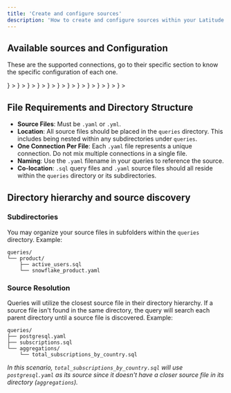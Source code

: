 ```yaml
---
title: 'Create and configure sources'
description: 'How to create and configure sources within your Latitude project'
---
```


## Available sources and Configuration

These are the supported connections, go to their specific section to know the specific configuration of each one.


<CardGroup cols={4}>
  <Card title="PostgreSQL" href="postgresql"  icon={<svg width="32" height="32" viewBox="0 0 40 40" fill="none" xmlns="http://www.w3.org/2000/svg"><path d="M35.0829 23.0968C34.9005 22.5447 34.423 22.16 33.8056 22.0677C33.5144 22.0243 33.181 22.0427 32.7864 22.1242C32.0986 22.2661 31.5883 22.3202 31.2158 22.3306C32.6214 19.9568 33.7645 17.2499 34.4224 14.7018C35.4864 10.5816 34.9179 8.70465 34.2534 7.85553C32.4952 5.60833 29.9298 4.40113 26.8349 4.36417C25.184 4.34401 23.7346 4.67009 22.9786 4.90449C22.2746 4.78017 21.5176 4.71089 20.7235 4.69809C19.2347 4.67425 17.9194 4.99889 16.7954 5.66609C16.1731 5.45553 15.1746 5.15889 14.0211 4.96961C11.3086 4.52417 9.1224 4.87121 7.52336 6.00113C5.58704 7.36913 4.68944 9.74609 4.85536 13.0659C4.90816 14.12 5.4976 17.3269 6.42576 20.3683C6.9592 22.1165 7.528 23.5682 8.11632 24.6834C8.95088 26.265 9.84368 27.1962 10.8461 27.5307C11.4078 27.7179 12.4286 27.849 13.5022 26.9546C13.6382 27.1195 13.82 27.2834 14.061 27.4355C14.3669 27.6285 14.741 27.7863 15.1149 27.8797C16.4616 28.2163 17.723 28.1322 18.7992 27.6602C18.8059 27.8517 18.811 28.0346 18.8154 28.1925C18.8224 28.4488 18.8296 28.7 18.8389 28.9349C18.9027 30.5234 19.0107 31.7586 19.3309 32.6227C19.3485 32.6703 19.3722 32.7427 19.397 32.8195C19.5568 33.3087 19.8238 34.1275 20.5034 34.7688C21.2069 35.4331 22.0579 35.6368 22.8374 35.6368C23.2283 35.6368 23.6014 35.5855 23.9285 35.5154C25.0947 35.2655 26.419 34.8847 27.3771 33.5202C28.283 32.2303 28.7234 30.2874 28.803 27.2261L28.832 26.9781L28.8509 26.8163L29.0643 26.8352L29.1194 26.8389C30.307 26.893 31.7594 26.6411 32.6514 26.2267C33.3562 25.8995 35.6146 24.7069 35.0829 23.0968Z" fill="black"/><path d="M33.0522 23.4095C29.5205 24.1381 29.2776 22.9423 29.2776 22.9423C33.0064 17.408 34.5653 10.3834 33.2202 8.66401C29.5503 3.97409 23.1978 6.19217 23.0917 6.24961L23.0576 6.25585C22.3599 6.11089 21.5791 6.02465 20.7015 6.01025C19.1035 5.98417 17.8914 6.42945 16.9715 7.12705C16.9715 7.12705 5.63923 2.45745 6.16627 12.9999C6.27843 15.2426 9.38019 29.9698 13.0797 25.5215C14.4319 23.8947 15.7386 22.5195 15.7386 22.5195C16.3874 22.9506 17.1642 23.1706 17.9786 23.0917L18.0419 23.0379C18.0223 23.2399 18.0312 23.4373 18.0672 23.6712C17.1141 24.7363 17.3943 24.9232 15.489 25.3155C13.561 25.713 14.6938 26.4205 15.433 26.6055C16.3295 26.8296 18.4034 27.1472 19.8047 25.1851L19.7488 25.4091C20.1221 25.7082 20.3843 27.3549 20.3405 28.8479C20.2965 30.3407 20.2672 31.3656 20.5613 32.1661C20.8557 32.9667 21.1488 34.7679 23.6536 34.2312C25.7463 33.7826 26.8309 32.62 26.9818 30.681C27.0888 29.3024 27.3311 29.5063 27.3463 28.2738L27.5407 27.6903C27.7648 25.8216 27.5763 25.2187 28.8656 25.4991L29.1791 25.5266C30.1279 25.5698 31.3701 25.3739 32.0991 25.0351C33.6687 24.3064 34.5997 23.0898 33.0519 23.4095H33.0522Z" fill="#336791"/><path d="M17.6345 14.003C17.3163 13.9586 17.028 13.9998 16.8822 14.1102C16.8003 14.1722 16.7749 14.2442 16.768 14.2938C16.7497 14.425 16.8416 14.5702 16.8981 14.645C17.0579 14.8569 17.2915 15.0025 17.5225 15.0346C17.556 15.0394 17.5894 15.0415 17.6225 15.0415C18.0078 15.0415 18.3582 14.7414 18.3891 14.5199C18.4278 14.2423 18.0251 14.0575 17.6345 14.0031V14.003ZM28.1776 14.0118C28.1472 13.7943 27.7603 13.7324 27.3931 13.7834C27.0264 13.8345 26.6709 14.0001 26.7006 14.218C26.7243 14.3876 27.0304 14.6769 27.3926 14.6769C27.4232 14.6769 27.4541 14.6748 27.4851 14.6705C27.727 14.6369 27.9043 14.4833 27.9886 14.3948C28.1169 14.2599 28.1913 14.1095 28.1776 14.0118Z" fill="white"/><path d="M34.227 23.3275C34.0924 22.9202 33.659 22.7891 32.9388 22.9379C30.8008 23.3792 30.035 23.0736 29.7836 22.8883C31.4456 20.356 32.8128 17.295 33.5504 14.439C33.8996 13.0861 34.0926 11.8298 34.1084 10.8056C34.1259 9.6816 33.9345 8.85568 33.5398 8.3512C31.9483 6.31712 29.6124 5.22608 26.7849 5.196C24.8412 5.17424 23.1988 5.67184 22.8804 5.81168C22.21 5.64496 21.4792 5.54256 20.6833 5.52944C19.2241 5.50592 17.9628 5.85536 16.9185 6.56752C16.4649 6.39872 15.2926 5.99632 13.8588 5.76512C11.3804 5.36608 9.41084 5.66848 8.00524 6.66432C6.32812 7.8528 5.55388 9.97728 5.7038 12.9786C5.75436 13.9882 6.32956 17.0946 7.23724 20.0693C8.43212 23.9845 9.731 26.201 11.0976 26.657C11.2576 26.7104 11.442 26.7477 11.6454 26.7477C12.144 26.7477 12.7552 26.5229 13.391 25.7582C14.1666 24.8276 14.969 23.9195 15.7971 23.0352C16.3342 23.3235 16.9244 23.4846 17.5281 23.5008C17.5292 23.5166 17.5308 23.5323 17.5323 23.548C17.4284 23.6719 17.3266 23.7977 17.227 23.9251C16.8088 24.4562 16.7217 24.5667 15.3755 24.844C14.9924 24.9232 13.9755 25.1328 13.9604 25.8459C13.9444 26.6251 15.1628 26.9523 15.3016 26.987C15.7854 27.1082 16.2515 27.1678 16.696 27.1678C17.7769 27.1678 18.7283 26.8125 19.4884 26.125C19.4651 28.9026 19.5809 31.6397 19.9144 32.4736C20.1875 33.1563 20.8547 34.8248 22.9619 34.8246C23.2712 34.8246 23.6115 34.7886 23.9859 34.7083C26.1852 34.2368 27.1404 33.2645 27.5099 31.121C27.7075 29.9754 28.0468 27.2398 28.2064 25.7725C28.5432 25.8776 28.9768 25.9258 29.4454 25.9256C30.423 25.9256 31.551 25.7179 32.2584 25.3894C33.0531 25.0203 34.4872 24.1146 34.227 23.3275ZM28.9894 13.412C28.9822 13.8453 28.9227 14.2386 28.8595 14.649C28.7913 15.0906 28.7211 15.5469 28.7033 16.101C28.6859 16.6403 28.7532 17.201 28.8184 17.743C28.9499 18.8382 29.0849 19.9656 28.5624 21.0781C28.4755 20.9242 28.3981 20.7652 28.3307 20.6019C28.2657 20.4445 28.1248 20.1915 27.9294 19.8413C27.1696 18.4782 25.39 15.2862 26.3009 13.9837C26.5723 13.596 27.2609 13.1974 28.9894 13.412ZM26.8942 6.07328C29.4276 6.12928 31.4316 7.07712 32.8505 8.89056C33.9387 10.2816 32.7404 16.6109 29.2713 22.071C29.2364 22.0267 29.2014 21.9826 29.1662 21.9384L29.1222 21.8835C30.0187 20.4027 29.8433 18.9376 29.6873 17.6387C29.6232 17.1056 29.5627 16.6021 29.578 16.1291C29.594 15.628 29.6603 15.1979 29.7244 14.7822C29.8032 14.2699 29.8833 13.7398 29.8612 13.115C29.8777 13.0494 29.8844 12.972 29.8756 12.88C29.8193 12.2808 29.1353 10.4875 27.7411 8.86432C26.9785 7.97632 25.8665 6.98272 24.348 6.31264C25.0011 6.17728 25.8942 6.05104 26.8942 6.07328ZM12.7182 25.1986C12.0174 26.0411 11.5337 25.8797 11.3745 25.8267C10.3377 25.4808 9.13484 23.2891 8.07436 19.8138C7.1566 16.8066 6.62044 13.7827 6.57788 12.9347C6.44396 10.2531 7.09388 8.384 8.50972 7.37968C10.8139 5.74528 14.6022 6.72368 16.1246 7.21968C16.1027 7.24128 16.08 7.26144 16.0584 7.28352C13.5603 9.80672 13.6195 14.1178 13.6257 14.3814C13.6254 14.483 13.634 14.627 13.6456 14.825C13.6888 15.5501 13.7688 16.8997 13.5548 18.428C13.3564 19.8482 13.794 21.2382 14.7556 22.2418C14.8543 22.3445 14.958 22.4424 15.0664 22.5349C14.2592 23.401 13.4763 24.2892 12.7182 25.1986ZM15.3875 21.6362C14.6124 20.8272 14.2604 19.7022 14.4217 18.5491C14.6473 16.9347 14.5641 15.5286 14.5193 14.7731C14.5129 14.6675 14.5073 14.5749 14.5041 14.5019C14.8691 14.1782 16.5603 13.2718 17.7662 13.5483C18.3166 13.6744 18.652 14.0491 18.7913 14.6939C19.5129 18.0318 18.8868 19.423 18.3838 20.5411C18.2801 20.7714 18.1822 20.9891 18.0985 21.2144L18.0337 21.3885C17.8696 21.8286 17.7169 22.2379 17.6222 22.6266C16.7984 22.6242 15.9969 22.2723 15.3875 21.6362ZM15.5139 26.1378C15.2734 26.0776 15.0569 25.9733 14.93 25.8866C15.0361 25.8368 15.2248 25.7688 15.5521 25.7013C17.1358 25.3754 17.3804 25.1451 17.9145 24.4667C18.0371 24.3112 18.1758 24.1349 18.3681 23.9202L18.3683 23.92C18.6547 23.5992 18.7856 23.6536 19.0232 23.7522C19.2156 23.8318 19.4032 24.0731 19.4792 24.3387C19.5152 24.4642 19.5555 24.7022 19.4233 24.8875C18.3075 26.4501 16.6816 26.4301 15.5139 26.1378ZM23.8025 33.8525C21.8651 34.2677 21.179 33.2789 20.727 32.1485C20.4352 31.4187 20.2918 28.128 20.3936 24.4938C20.3947 24.4467 20.3884 24.3998 20.3747 24.3547C20.3627 24.268 20.3446 24.1821 20.3204 24.0979C20.1692 23.5691 19.8004 23.1269 19.358 22.9435C19.1824 22.8707 18.8598 22.7371 18.4723 22.8362C18.5548 22.4955 18.6982 22.1109 18.8537 21.6942L18.9188 21.5192C18.9923 21.3216 19.0844 21.117 19.1817 20.9003C19.7081 19.7306 20.4291 18.1285 19.6467 14.509C19.3536 13.1533 18.3748 12.4912 16.8912 12.645C16.0017 12.7371 15.188 13.096 14.782 13.3019C14.7007 13.3431 14.6201 13.386 14.5404 13.4304C14.6537 12.0645 15.0817 9.51168 16.6827 7.89664C17.6907 6.87984 19.0332 6.37776 20.6689 6.4048C23.8918 6.4576 25.9585 8.11184 27.1249 9.4904C28.1299 10.6782 28.6742 11.875 28.8913 12.5205C27.258 12.3542 26.147 12.6768 25.584 13.4821C24.3588 15.2338 26.2542 18.6336 27.1651 20.2675C27.3321 20.567 27.4763 20.8258 27.5217 20.9358C27.8184 21.6549 28.2024 22.135 28.4827 22.4854C28.5688 22.5928 28.6521 22.697 28.7155 22.7878C28.2208 22.9306 27.3321 23.2602 27.4132 24.9077C27.3478 25.7344 26.8835 29.6048 26.6475 30.9723C26.336 32.7789 25.6713 33.4515 23.8025 33.8525ZM31.8899 24.5955C31.3841 24.8304 30.5376 25.0066 29.7332 25.0443C28.8451 25.0859 28.3929 24.9448 28.2865 24.8581C28.2366 23.8314 28.6187 23.7242 29.023 23.6106C29.0865 23.5926 29.1484 23.5752 29.2083 23.5544C29.2456 23.5846 29.2862 23.6147 29.3308 23.6442C30.0448 24.1155 31.3182 24.1662 33.116 23.795L33.1356 23.7912C32.8931 24.0179 32.4782 24.3222 31.8899 24.5955Z" fill="white"/></svg>} ></Card>
  <Card title="BigQuery" href="bigquery"  icon={<svg width="32" height="32" viewBox="0 0 40 40" fill="none" xmlns="http://www.w3.org/2000/svg"><path d="M10.4671 33.3922L3.55605 21.4212C3.2903 20.961 3.15039 20.4389 3.15039 19.9075C3.15039 19.3761 3.2903 18.854 3.55605 18.3938L10.4671 6.4231C10.7328 5.96277 11.1151 5.58051 11.5754 5.31476C12.0358 5.04901 12.558 4.90913 13.0895 4.90918H26.9117C27.4432 4.90921 27.9653 5.04914 28.4256 5.31488C28.8858 5.58063 29.2681 5.96284 29.5338 6.4231L36.445 18.3938C36.7108 18.8541 36.8507 19.3762 36.8507 19.9077C36.8507 20.4391 36.7108 20.9613 36.445 21.4215L29.5338 33.3922C29.2681 33.8525 28.8859 34.2347 28.4256 34.5004C27.9653 34.7661 27.4432 34.9059 26.9117 34.9058H13.0893C12.5578 34.9058 12.0357 34.7659 11.5754 34.5002C11.1151 34.2344 10.7329 33.8522 10.4671 33.3919V33.3922Z" fill="url(#paint0_linear_609_185950)"/><path opacity="0.07" fillRule="evenodd" clipRule="evenodd" d="M34.1361 25.4215L29.5338 33.3928C29.2681 33.8531 28.8859 34.2353 28.4256 34.501C27.9653 34.7667 27.4432 34.9065 26.9117 34.9064H26.3652L15.7716 24.3128L14.5508 19.9083L16.069 15.9525L20.0007 14.4912L24.3777 15.6626L34.1361 25.4215Z" fill="black"/><path d="M19.9995 13.8009C16.6267 13.8009 13.8926 16.535 13.8926 19.908C13.8926 23.2806 16.6267 26.0149 19.9995 26.0149C23.3721 26.0149 26.106 23.2806 26.106 19.908C26.106 16.535 23.3718 13.8009 19.9995 13.8009ZM19.9995 24.5416C17.4403 24.5416 15.3655 22.4669 15.3655 19.9077C15.3655 17.3486 17.4403 15.2741 19.9995 15.2741C22.5585 15.2741 24.6332 17.3489 24.6332 19.908C24.6332 22.467 22.5585 24.5416 19.9995 24.5416Z" fill="white"/><path d="M17.1016 19.6716V21.5698C17.3824 22.052 17.7787 22.4568 18.2547 22.7479V19.6716H17.1016ZM19.3881 18.0713V23.1819C19.5843 23.218 19.7849 23.2398 19.991 23.2398C20.179 23.2398 20.3622 23.2201 20.542 23.19V18.0713H19.3881ZM21.7816 20.4604V22.7146C22.2652 22.4071 22.6623 21.9811 22.9353 21.4772V20.4606L21.7816 20.4604ZM24.3947 23.6691L23.762 24.3022C23.7084 24.3559 23.6784 24.4286 23.6784 24.5045C23.6784 24.5804 23.7084 24.6531 23.762 24.7068L26.1619 27.1058C26.1884 27.1324 26.22 27.1535 26.2547 27.1679C26.2894 27.1823 26.3266 27.1897 26.3642 27.1897C26.4018 27.1897 26.439 27.1823 26.4737 27.1679C26.5084 27.1535 26.54 27.1324 26.5665 27.1058L27.1992 26.4735C27.2524 26.4197 27.2822 26.347 27.2822 26.2713C27.2822 26.1956 27.2524 26.1229 27.1992 26.0691L24.7992 23.6691C24.7454 23.6157 24.6727 23.5857 24.5969 23.5857C24.5211 23.5857 24.4485 23.6157 24.3947 23.6691Z" fill="white"/><defs><linearGradient id="paint0_linear_609_185950" x1="20.0005" y1="4.9095" x2="20.0005" y2="34.8593" gradientUnits="userSpaceOnUse"><stop stopColor="#4387FD"/><stop offset="1" stopColor="#4683EA"/></linearGradient></defs></svg>} ></Card>
  <Card title="Databricks" href="databricks"  icon={<svg width="32" height="32" viewBox="0 0 40 40" fill="none" xmlns="http://www.w3.org/2000/svg"><path d="M34.3998 27.3382V21.8645L33.7966 21.5297L20.0783 29.2918L7.05241 21.9227L7.05513 18.7486L20.0783 26.0347L34.3998 18.0125V12.6217L33.7966 12.287L20.0783 20.0491L7.58873 12.9816L20.0783 5.95823L30.1634 11.6283L30.9194 11.2049V10.5741L20.0783 4.48047L5.75977 12.5305V13.3246L20.0783 21.3693L33.1044 14.0469V17.2569L20.0783 24.6262L6.36313 16.8669L5.75977 17.2016V22.6725L20.0783 30.6949L33.1044 23.3976V26.5883L20.0783 33.9576L6.36313 26.1953L5.75977 26.5302V27.3382L20.0783 35.3605L34.3998 27.3382Z" fill="#FF3621"/></svg>} ></Card>
  <Card title="Snowflake" href="snowflake"  icon={<svg width="32" height="32" viewBox="0 0 40 40" fill="none" xmlns="http://www.w3.org/2000/svg"><path d="M31.0712 28.0585L24.6159 24.3294C23.709 23.8072 22.5493 24.1177 22.0245 25.0246C21.8211 25.3819 21.7414 25.7748 21.7798 26.1568V33.4448C21.7798 34.4864 22.6262 35.3328 23.6706 35.3328C24.712 35.3328 25.5584 34.4864 25.5584 33.4448V29.2539L29.1749 31.3425C30.0818 31.8673 31.2443 31.554 31.7664 30.6472C32.2914 29.7403 31.9808 28.5806 31.0712 28.0585ZM15.0167 20.067C15.022 19.7363 14.939 19.4102 14.7762 19.1223C14.6134 18.8344 14.3767 18.5951 14.0906 18.4292L7.63505 14.7028C7.35426 14.541 7.03592 14.4557 6.71185 14.4555C6.38622 14.4555 6.06632 14.5411 5.78415 14.7036C5.50198 14.8661 5.26744 15.0999 5.10401 15.3816C4.59297 16.2664 4.89793 17.4014 5.78289 17.9126L9.50385 20.0588L5.78305 22.2078C5.35425 22.4552 5.04657 22.8536 4.92017 23.3318C4.85612 23.5668 4.83941 23.8122 4.87099 24.0538C4.90258 24.2953 4.98184 24.5282 5.10417 24.7388C5.26726 25.0201 5.50129 25.2537 5.7829 25.4162C6.06451 25.5787 6.38384 25.6645 6.70897 25.6649C7.03345 25.6649 7.35489 25.5796 7.63537 25.4176L14.0906 21.6912C14.3744 21.5261 14.6095 21.2889 14.7722 21.0037C14.9348 20.7185 15.0191 20.3953 15.0167 20.067ZM9.10033 12.0619L15.5557 15.7883C16.3086 16.2252 17.2374 16.0824 17.831 15.5024C18.0237 15.3257 18.1775 15.1108 18.2826 14.8714C18.3876 14.632 18.4416 14.3734 18.4411 14.112V6.64267C18.4411 5.59835 17.5947 4.75195 16.5531 4.75195C15.509 4.75195 14.6624 5.59835 14.6624 6.64251V10.8939L10.9967 8.77787C10.0898 8.25307 8.93009 8.56347 8.40529 9.47035C7.88049 10.3772 8.19361 11.5369 9.10049 12.0619H9.10033ZM23.6157 20.3692C23.6157 20.5123 23.5333 20.71 23.4315 20.8145L20.8731 23.3729C20.7714 23.4747 20.5709 23.5571 20.428 23.5571H19.7767C19.6338 23.5571 19.4331 23.4747 19.3314 23.3729L16.7702 20.8145C16.6685 20.71 16.5861 20.5123 16.5861 20.3692V19.718C16.5861 19.5724 16.6685 19.3745 16.7702 19.2728L19.3314 16.7116C19.4331 16.6099 19.6338 16.5275 19.7767 16.5275H20.428C20.5709 16.5275 20.7714 16.6099 20.8731 16.7116L23.4315 19.2728C23.5333 19.3745 23.6157 19.5724 23.6157 19.718V20.3692ZM21.332 20.056V20.0286C21.332 19.9241 21.2715 19.7785 21.1974 19.7016L20.4416 18.9486C20.3675 18.8716 20.2218 18.8112 20.1146 18.8112H20.0872C19.9827 18.8112 19.8371 18.8716 19.7602 18.9486L19.0072 19.7016C18.933 19.7758 18.8725 19.9214 18.8725 20.0286V20.056C18.8725 20.1632 18.933 20.3089 19.0072 20.383L19.7602 21.1388C19.8371 21.2129 19.9827 21.2734 20.0872 21.2734H20.1146C20.2218 21.2734 20.3675 21.2129 20.4416 21.1388L21.1974 20.383C21.2715 20.3089 21.332 20.1632 21.332 20.056ZM24.6157 15.7883L31.0711 12.0619C31.9779 11.5396 32.2912 10.3772 31.7662 9.47035C31.2414 8.56347 30.0818 8.25291 29.1749 8.77787L25.5584 10.8664V6.64267C25.5584 5.59835 24.712 4.75195 23.6704 4.75195C22.6261 4.75195 21.7797 5.59835 21.7797 6.64251V13.9635C21.7414 14.3572 21.827 14.753 22.0243 15.0958C22.5491 16.0025 23.7088 16.3131 24.6157 15.7883ZM16.8499 24.1094C16.4061 24.0249 15.9466 24.1029 15.5555 24.3292L9.10033 28.0584C8.19345 28.5806 7.88017 29.7403 8.40513 30.6472C8.92993 31.5568 10.0896 31.8673 10.9965 31.3424L14.6624 29.2264V33.4448C14.6624 34.4862 15.5088 35.3326 16.5531 35.3326C17.5947 35.3326 18.4411 34.4862 18.4411 33.4448V25.9753C18.4411 25.0328 17.7514 24.2523 16.8499 24.1094ZM35.1043 15.3595C34.5821 14.4499 33.4197 14.1393 32.5128 14.6643L26.0576 18.3907C25.4392 18.748 25.0986 19.4019 25.1094 20.067C25.104 20.7292 25.4448 21.3752 26.0576 21.7268L32.5128 25.456C33.4197 25.9782 34.5794 25.6676 35.1043 24.7608C35.6291 23.8539 35.3159 22.6942 34.409 22.1692L30.7541 20.0587L34.409 17.9483C35.3186 17.426 35.6291 16.2664 35.1043 15.3595Z" fill="#29B5E8"/></svg>} ></Card>
  <Card title="MySQL" href="mysql"  icon={<svg width="32" height="32" viewBox="0 0 40 40" fill="none" xmlns="http://www.w3.org/2000/svg"><path d="M26.9793 9.26172C26.7947 9.26172 26.6657 9.28444 26.5352 9.31756V9.33836H26.556C26.6432 9.51276 26.7947 9.63324 26.9027 9.78508C26.9899 9.95948 27.0665 10.1323 27.1536 10.3067C27.164 10.2961 27.1745 10.284 27.1745 10.284C27.3278 10.1758 27.4027 10.0012 27.4027 9.74156C27.3382 9.66476 27.3278 9.58796 27.272 9.51276C27.2076 9.403 27.0665 9.34892 26.9793 9.26172Z" fill="#5B85A4"/><path d="M38.0537 18.7091C37.1844 18.6865 36.512 18.7737 35.9475 19.0126C35.7854 19.079 35.5241 19.079 35.5033 19.2848C35.5904 19.372 35.6008 19.5133 35.6774 19.632C35.8064 19.8499 36.0347 20.143 36.2401 20.2965C36.4684 20.4693 36.6966 20.6437 36.9371 20.7953C37.3587 21.0571 37.8377 21.2088 38.2489 21.4704C38.4892 21.6222 38.7262 21.8176 38.9667 21.9798C39.0851 22.067 39.16 22.2083 39.3132 22.2624V22.2293C39.2366 22.1315 39.2158 21.9902 39.1392 21.8821C39.0312 21.7739 38.923 21.6745 38.8132 21.5664C38.498 21.1425 38.1078 20.7744 37.6844 20.4693C37.3377 20.2302 36.5764 19.904 36.4371 19.5029L36.4144 19.4801C36.6531 19.4592 36.9371 19.372 37.1635 19.3057C37.5328 19.208 37.8691 19.2307 38.2489 19.1331C38.423 19.0894 38.5972 19.0336 38.7715 18.9813V18.8819C38.5747 18.6865 38.4336 18.4248 38.228 18.2416C37.6739 17.7619 37.0659 17.2963 36.4371 16.9038C36.099 16.6857 35.6652 16.5462 35.3064 16.3613C35.1774 16.295 34.9596 16.2635 34.8848 16.1537C34.688 15.9147 34.58 15.6008 34.4388 15.3165C34.1235 14.7198 33.8203 14.0569 33.5486 13.4256C33.3534 13.0016 33.2332 12.5777 32.9945 12.187C31.8761 10.3381 30.6619 9.21982 28.7942 8.12094C28.3918 7.89246 27.9145 7.7947 27.4041 7.67614C27.1323 7.66398 26.8622 7.64302 26.5905 7.63246C26.4163 7.55566 26.242 7.3499 26.0905 7.2523C25.472 6.85982 23.8763 6.01198 23.4198 7.13198C23.1272 7.83838 23.8553 8.53438 24.1044 8.89358C24.2891 9.14318 24.5278 9.42574 24.6568 9.7083C24.7334 9.89326 24.756 10.0886 24.8308 10.284C25.0051 10.7619 25.1672 11.2957 25.3971 11.7405C25.5156 11.9689 25.6462 12.2097 25.7977 12.4137C25.8849 12.5342 26.0364 12.5881 26.0696 12.7854C25.918 13.0016 25.9059 13.3278 25.8187 13.5998C25.4284 14.828 25.58 16.3491 26.134 17.2526C26.3065 17.523 26.7211 18.1213 27.2734 17.8928C27.763 17.6974 27.6548 17.0782 27.7944 16.5339C27.8273 16.4032 27.8065 16.3176 27.871 16.2304V16.2531C28.0225 16.5566 28.1758 16.8497 28.3152 17.1549C28.6531 17.687 29.2385 18.2416 29.7281 18.6097C29.9876 18.8069 30.1932 19.1435 30.519 19.2621V19.2307H30.498C30.4336 19.1331 30.3361 19.0894 30.2489 19.0126C30.0539 18.8173 29.8361 18.5784 29.6844 18.3603C29.2281 17.7515 28.8256 17.0782 28.4684 16.3822C28.2942 16.0438 28.1427 15.6757 28.0016 15.339C27.9371 15.2083 27.9371 15.0129 27.8273 14.9483C27.6636 15.1856 27.4267 15.3931 27.3065 15.6862C27.1009 16.1537 27.0782 16.7293 27.0016 17.3277C26.9598 17.3398 26.9808 17.3277 26.9598 17.3486C26.6113 17.263 26.4929 16.9038 26.3622 16.6003C26.0364 15.8275 25.9825 14.5891 26.2648 13.6976C26.3396 13.4691 26.6672 12.7521 26.5364 12.5342C26.4702 12.3265 26.2524 12.2097 26.134 12.0457C25.9929 11.8382 25.8396 11.5782 25.7438 11.3497C25.4825 10.7409 25.3518 10.0677 25.0713 9.45886C24.9406 9.17454 24.7124 8.88142 24.5278 8.62158C24.3204 8.32846 24.094 8.12094 23.9302 7.7739C23.8763 7.65342 23.8012 7.45806 23.8867 7.3291C23.9076 7.24174 23.9529 7.20862 24.04 7.1859C24.1793 7.0675 24.5817 7.21918 24.7228 7.28366C25.1254 7.4459 25.4616 7.59934 25.7977 7.82782C25.9494 7.93598 26.1131 8.14366 26.3065 8.19774H26.5364C26.8832 8.27262 27.2734 8.21854 27.5992 8.3163C28.1758 8.50126 28.6968 8.77326 29.1636 9.06638C30.5852 9.9699 31.7577 11.252 32.5486 12.7853C32.6793 13.0349 32.735 13.2633 32.8534 13.5232C33.0817 14.0569 33.364 14.5995 33.5921 15.1209C33.8203 15.6321 34.038 16.1537 34.364 16.5776C34.5259 16.8061 35.1774 16.9264 35.4702 17.0451C35.688 17.1427 36.0241 17.2299 36.2193 17.3486C36.5886 17.5771 36.9579 17.8387 37.3046 18.0881C37.4788 18.219 38.0206 18.4912 38.0537 18.7091Z" fill="#2C7493"/><path d="M37.2768 30.7176H37.5137V29.8017H37.8256V29.6152H36.9528V29.8017H37.2768V30.7176ZM39.0886 30.7176H39.3134V29.6152H38.9755L38.7001 30.367L38.4022 29.6152H38.0765V30.7176H38.2891V29.8785H38.3013L38.6149 30.7176H38.775L39.0886 29.8785V30.7176ZM36.2513 30.7193H31.9777V21.7219H33.415V29.6116H36.2513V30.7193ZM25.4149 28.9313C25.0507 28.3452 24.8696 27.4051 24.8696 26.1072C24.8696 23.8412 25.5577 22.7075 26.9323 22.7075C27.6518 22.7075 28.1797 22.9796 28.5158 23.5203C28.88 24.1083 29.0629 25.0396 29.0629 26.32C29.0629 28.6033 28.3747 29.7459 26.9985 29.7459C26.2808 29.7459 25.7528 29.4756 25.4149 28.9313ZM30.7667 30.9478C29.7755 30.4593 29.2249 30.1873 29.1152 30.1332C29.2646 30.0122 29.4028 29.8779 29.5281 29.732C30.2285 28.9052 30.5803 27.6841 30.5803 26.0672C30.5803 23.0913 29.4131 21.6016 27.0787 21.6016C25.9341 21.6016 25.0421 21.9801 24.4045 22.7353C23.7024 23.5622 23.3521 24.778 23.3521 26.3864C23.3521 27.9684 23.6622 29.1284 24.2843 29.8646C24.8521 30.5308 25.7075 30.8641 26.8521 30.8641C27.2808 30.8641 27.6726 30.8118 28.0299 30.707C28.1726 30.7908 28.8888 31.2076 30.1797 31.9595L30.7667 30.9478ZM22.8189 28.2249C22.8189 28.9872 22.5384 29.6134 21.9809 30.1035C21.4233 30.592 20.6726 30.8361 19.7318 30.8361C18.8537 30.8361 18.0019 30.5553 17.1777 29.9971C17.2161 29.9187 17.5245 29.3011 17.5629 29.2244C18.2736 29.5785 18.9147 29.7564 19.4931 29.7564C20.0333 29.7564 20.4565 29.6361 20.7632 29.3988C21.0697 29.158 21.2526 28.8232 21.2526 28.3993C21.2526 27.8656 20.8798 27.4084 20.1969 27.0248C19.568 26.6793 18.3085 25.9555 18.3085 25.9555C17.6256 25.4566 17.2841 24.9228 17.2841 24.0419C17.2841 23.3128 17.5384 22.7232 18.0489 22.2748C18.5593 21.8265 19.2179 21.6016 20.0245 21.6016C20.859 21.6016 21.6168 21.8249 22.2997 22.2697C22.2665 22.3464 21.9878 22.964 21.9529 23.0406C21.3694 22.7929 20.7928 22.6691 20.2248 22.6691C19.7632 22.6691 19.4078 22.779 19.1603 23.0024C18.9112 23.2238 18.7561 23.5081 18.7561 23.8553C18.7561 24.3873 19.1377 24.8496 19.8398 25.2403C20.4774 25.5857 21.7683 26.3235 21.7683 26.3235C22.4686 26.8206 22.8189 27.351 22.8189 28.2249Z" fill="#F18513"/><path d="M16.2317 24.0818C15.6184 27.4082 14.8118 29.826 13.8083 31.333C13.0278 32.4966 12.1725 33.0775 11.2403 33.0775C10.9914 33.0775 10.6848 33.0025 10.3224 32.8524V32.0518C10.5 32.078 10.7074 32.0919 10.9478 32.0919C11.3814 32.0919 11.7334 31.9716 12 31.7308C12.3189 31.4378 12.4774 31.1098 12.4774 30.7452C12.4774 30.4958 12.3538 29.9847 12.1062 29.2119C11.9947 28.8702 11.4461 27.1606 10.4547 24.0818H11.9322C12.6429 26.3844 13.0384 27.663 13.1168 27.9194C13.3834 28.7898 13.4947 29.3986 13.4496 29.7457C14.0976 28.0119 14.5504 26.1244 14.8083 24.0818H16.2317ZM9.70912 30.7191H8.2056C8.15328 28.1775 8.00704 25.7878 7.76656 23.5481H7.75264L5.46352 30.7191H4.31888L2.04368 23.5481H2.02976C1.8608 25.6988 1.75456 28.0886 1.71088 30.7191H0.339844C0.428644 27.5199 0.649924 24.5214 1.00544 21.7217H2.86784L5.0384 28.3329H5.05056L7.23344 21.7217H9.01744C9.40768 24.9994 9.63936 27.9996 9.70912 30.7191Z" fill="#2C7493"/></svg>} ></Card>
  <Card title="Athena" href="athena"  icon={<svg width="32" height="32" viewBox="0 0 40 40" fill="none" xmlns="http://www.w3.org/2000/svg"><path fillRule="evenodd" clipRule="evenodd" d="M36 23.3412L20 21.3486L4 23.3412L20 35.9995L36 23.3412Z" fill="#FCBF92"/><path fillRule="evenodd" clipRule="evenodd" d="M4 23.3418L20 28.1778V36.0001L4 27.8926V23.3418Z" fill="#9D5025"/><path fillRule="evenodd" clipRule="evenodd" d="M36 23.3418L20 28.1778V36.0001L36 27.8926V23.3418Z" fill="#F58534"/><path fillRule="evenodd" clipRule="evenodd" d="M6.066 16.4658H4V21.0642L6.066 21.4446L8.3624 18.9816L6.066 16.4662V16.4658Z" fill="#9D5025"/><path fillRule="evenodd" clipRule="evenodd" d="M8.36281 21.2542L6.06641 21.4442V16.4658H8.36281V21.2542Z" fill="#F58534"/><path fillRule="evenodd" clipRule="evenodd" d="M9.90945 10.7338L7.18945 11.2522V21.6851L9.90945 22.2556L12.3991 16.4683L9.90945 10.7334V10.7338Z" fill="#9D5025"/><path fillRule="evenodd" clipRule="evenodd" d="M12.3994 21.9699L9.91016 22.2552V10.7334L12.3994 11.0186V21.9699Z" fill="#F58534"/><path fillRule="evenodd" clipRule="evenodd" d="M15.2142 13.0576L11.459 13.438V22.5872L15.2142 23.3481L19.2002 18.1788L15.2142 13.0576Z" fill="#9D5025"/><path fillRule="evenodd" clipRule="evenodd" d="M17.7445 22.92L15.2129 23.3481V13.0576L17.7445 13.2476V22.92Z" fill="#F58534"/><path fillRule="evenodd" clipRule="evenodd" d="M20.0003 4.75586L17.4688 5.56433V23.7723L20.0003 24.2903L22.5319 14.5231L20.0003 4.75586Z" fill="#9D5025"/><path fillRule="evenodd" clipRule="evenodd" d="M22.3438 22.9164L24.7861 23.3444L28.5413 16.4682L24.7861 9.63965L22.3438 10.0201V22.9164Z" fill="#9D5025"/><path fillRule="evenodd" clipRule="evenodd" d="M28.5413 16.4682L24.7861 9.63965L22.3438 10.0201" fill="#9D5025"/><path fillRule="evenodd" clipRule="evenodd" d="M27.5527 21.9701L30.0891 22.2553L32.8091 13.577L30.0891 4.94629L27.5527 5.56434V21.9701Z" fill="#9D5025"/><path fillRule="evenodd" clipRule="evenodd" d="M31.6387 21.2566L33.9351 21.4467L36.0011 12.8639L33.9351 4L31.6387 4.57045V21.2566Z" fill="#9D5025"/><path fillRule="evenodd" clipRule="evenodd" d="M20 4.75997L22.5316 5.56844V23.7764L20 24.2944V4.75997ZM28.5412 10.4044L24.786 9.64358V23.3483L28.5412 22.5875V10.4044ZM32.8096 6.04408L30.0896 4.95039V22.2594L32.8096 21.6886V6.04408ZM36 5.04519L33.934 4.00391V21.451L36 21.0705V5.04519Z" fill="#F58534"/></svg>} ></Card>
  <Card title="Redshift" href="redshift"  icon={<svg width="32" height="32" viewBox="0 0 40 40" fill="none" xmlns="http://www.w3.org/2000/svg"><path d="M20.0801 28.2605L32.1089 31.1143V8.66309L20.0801 11.5172V28.2607V28.2605Z" fill="#205B97"/><path d="M32.1084 8.66325L34.3996 9.80469V29.9728L32.1084 31.1143V8.66325ZM20.0796 28.2605L8.05078 31.1143V8.66309L20.0796 11.517V28.2605Z" fill="#5193CE"/><path d="M8.05097 8.66325L5.75977 9.80469V29.9728L8.05097 31.1143V8.66325Z" fill="#205B97"/><path d="M23.1353 35.6802L27.7177 33.3971V6.4432L23.1353 4.16016L21.7344 19.1277L23.1353 35.6802Z" fill="#5193CE"/><path d="M17.0238 35.6802L12.4414 33.3971V6.4432L17.0238 4.16016L18.4248 19.1277L17.0238 35.6802Z" fill="#205B97"/><path d="M17.0234 4.16016H23.1966V35.6165H17.0234V4.16016Z" fill="#2E73B7"/></svg>} ></Card>
  <Card title="DuckDB" href="duckdb"  icon={<svg width="32" height="32" viewBox="0 0 335 335" fill="none" xmlns="http://www.w3.org/2000/svg"><path d="M167.8 334.4C75.3 334.4 0.600006 259.7 0.600006 167.2C0.600006 74.7 75.3 0 167.8 0C260.3 0 335 74.7 335 167.2C335 259.6 260.3 334.4 167.8 334.4Z" fill="black"/><path d="M257.2 142.2H224.4V191.7H257.2C270.9 191.7 282.1 180.4 282.1 166.8C282.1 153.2 270.9 142.2 257.2 142.2Z" fill="#FFF100"/><path d="M63.7 167.1C63.7 205.3 94.8 236.4 133 236.4C171.2 236.4 202.3 205.3 202.3 167.1C202.3 128.9 171.2 97.8 133 97.8C94.8 97.8 63.7 128.9 63.7 167.1Z" fill="#FFF100"/></svg>} ></Card>
  <Card title="Clickhouse" href="clickhouse"  icon={<svg width="32" height="32" viewBox="0 0 40 40" fill="none" xmlns="http://www.w3.org/2000/svg"><path d="M4.64062 30.3203H8.05343V33.7603H4.64062V30.3203Z" fill="#FF0000"/><path d="M4.64062 6.24023H8.05374V30.3202H4.64062V6.24023ZM11.4667 6.24023H14.8797V33.7602H11.4669V6.24023H11.4667ZM18.2928 6.24023H21.7057V33.7602H18.2928V6.24023ZM25.1187 6.24023H28.5317V33.7602H25.1187V6.24023ZM31.9446 17.4202H35.3577V22.5802H31.9446V17.4202Z" fill="#FFCC00"/></svg>} ></Card>
  <Card title="MSSQL" href="mssql"  icon={<svg width="32" height="32" viewBox="0 0 40 40" fill="none" xmlns="http://www.w3.org/2000/svg"><path d="M24.0429 18.9385L17.3136 21.1519L11.4593 23.7548L9.82159 24.1903C9.38942 24.6063 8.94677 25.0112 8.49407 25.4047C7.97535 25.8556 7.49215 26.2657 7.12079 26.5628C6.70879 26.8906 6.09839 27.5055 5.78815 27.895C5.32527 28.479 4.95919 29.099 4.80143 29.5756C4.52175 30.4364 4.65903 31.3074 5.19823 32.1119C5.88991 33.1366 7.26831 34.1818 8.87551 34.894C9.69439 35.258 11.0728 35.7242 12.1104 35.9855C13.8345 36.4262 17.1712 36.9026 19.0073 36.9745C19.3785 36.9898 19.8771 36.9898 19.8974 36.9745C19.9381 36.9487 20.2229 36.4006 20.5536 35.7191C21.6827 33.398 22.4965 31.2202 22.939 29.3604C23.2035 28.2332 23.412 26.7319 23.5493 24.954C23.5849 24.4569 23.6001 22.7918 23.5696 22.2281C23.5238 21.3058 23.4424 20.5577 23.3153 19.825C23.295 19.7174 23.2899 19.6201 23.3001 19.615C23.3203 19.5996 23.3814 19.5791 24.2105 19.3382L24.0427 18.9386L24.0429 18.9385ZM22.5067 19.8454C22.5678 19.8454 22.7305 21.4183 22.7712 22.4124C22.7814 22.6225 22.7763 22.7609 22.7661 22.7609C22.7254 22.7609 21.9065 22.2742 21.3217 21.9052C20.8129 21.5825 19.8467 20.9367 19.6941 20.8138C19.6432 20.778 19.6481 20.7729 20.0653 20.6294C20.7723 20.3886 22.4509 19.8454 22.5067 19.8454ZM19.0785 20.983C19.1245 20.983 19.2413 21.0495 19.5211 21.2238C20.5688 21.8847 21.9931 22.6841 22.6033 22.9505C22.7915 23.0324 22.8118 23.0017 22.3795 23.299C21.4539 23.9343 20.2992 24.5593 18.8853 25.1895C18.636 25.3023 18.4275 25.3894 18.4224 25.3894C18.4123 25.3894 18.4427 25.2614 18.4833 25.1076C18.8241 23.8316 19.0174 22.5406 19.0277 21.5055C19.0328 20.993 19.0328 20.993 19.0785 20.9778C19.0683 20.983 19.0734 20.983 19.0785 20.983ZM18.3717 21.2545C18.4021 21.2852 18.3817 22.4329 18.3411 22.7455C18.2494 23.4935 18.107 24.1903 17.8733 24.9743C17.8173 25.1639 17.7662 25.3228 17.7563 25.333C17.7358 25.3586 17.039 24.6721 16.8101 24.4055C16.4133 23.9444 16.1032 23.4833 15.8742 23.0324C15.7573 22.8018 15.5742 22.351 15.5894 22.3356C15.6707 22.2793 18.3513 21.234 18.3717 21.2545ZM15.0453 22.5713C15.0502 22.5713 15.0553 22.5713 15.0605 22.5764C15.0705 22.5866 15.1062 22.6686 15.1368 22.7609C15.2995 23.2066 15.6656 23.8625 15.9811 24.2826C16.3269 24.7438 16.7797 25.2356 17.156 25.5585C17.2781 25.6609 17.3899 25.7582 17.4051 25.7737C17.4357 25.8044 17.4459 25.7993 16.6168 26.1169C15.6555 26.4858 14.6077 26.8548 13.4073 27.2441C13.1206 27.3372 12.8341 27.4313 12.5478 27.526C12.5021 27.5414 12.5174 27.5158 12.6496 27.3057C13.2448 26.3679 14.1499 24.5286 14.6585 23.2271C14.7451 23.0017 14.8315 22.7762 14.8469 22.725C14.8672 22.6532 14.8926 22.6276 14.9587 22.5918C14.9942 22.5815 15.0301 22.5713 15.0453 22.5713ZM14.028 22.9966C14.0432 23.0068 13.7838 23.555 13.5294 24.0572C13.0361 25.0255 12.4969 25.9786 11.7747 27.1366C11.6526 27.3364 11.5357 27.5209 11.5203 27.5414C11.495 27.5774 11.4848 27.567 11.4035 27.4082C11.2305 27.0649 11.088 26.6242 11.0118 26.2194C10.9355 25.8198 10.9507 25.123 11.0373 24.6926C11.1033 24.375 11.0982 24.3801 11.2509 24.3031C11.9019 23.9702 14.0077 22.9761 14.028 22.9966ZM22.8017 23.3553V23.5705C22.8017 24.713 22.6797 26.2809 22.5016 27.4236C22.471 27.6234 22.4456 27.7873 22.4406 27.7926C22.4406 27.7926 22.2931 27.7516 22.1201 27.7002C21.3573 27.4594 20.5281 27.1058 19.7805 26.691C19.287 26.4193 18.5699 25.9735 18.5902 25.953C18.5953 25.9479 18.8089 25.8351 19.0582 25.702C20.0552 25.1793 21.0113 24.6158 21.8403 24.0572C22.1507 23.8471 22.6185 23.509 22.7203 23.4167L22.8017 23.3553ZM10.1878 24.8718C10.2081 24.8718 10.203 24.9127 10.1725 25.0972C10.1521 25.2305 10.1267 25.4764 10.1166 25.6455C10.0758 26.3935 10.1981 26.947 10.5641 27.7054C10.6659 27.9154 10.7473 28.0895 10.7422 28.0946C10.7065 28.1255 7.33951 29.1196 6.28143 29.4116C5.96623 29.4986 5.69167 29.5754 5.67119 29.5806C5.63567 29.5908 5.63055 29.5857 5.64575 29.4986C5.76271 28.7454 6.33247 27.7617 7.12575 26.9316C7.65487 26.3782 8.07695 26.0554 8.79935 25.6404C9.31807 25.3433 10.1166 24.8975 10.1776 24.8769C10.1776 24.8718 10.1827 24.8718 10.1878 24.8718ZM18.1224 26.3014C18.1275 26.2962 18.2494 26.363 18.3969 26.45C19.4854 27.0854 21.0011 27.6746 22.2929 27.9769L22.4101 28.0025L22.2472 28.0946C21.5709 28.4738 19.3481 29.4063 17.0745 30.2622C16.744 30.385 16.4185 30.5081 16.3574 30.5337C16.2963 30.5593 16.2403 30.5746 16.2403 30.5695C16.2403 30.5644 16.332 30.385 16.4489 30.1647C17.0846 28.9658 17.7256 27.5055 18.051 26.491C18.0918 26.3937 18.1173 26.3065 18.1224 26.3014ZM17.3136 26.5678C17.3189 26.573 17.2781 26.6806 17.2272 26.8036C16.7848 27.8847 16.2048 29.0633 15.4624 30.385C15.2741 30.7233 15.1165 30.995 15.1112 30.995C15.1062 30.995 14.9536 30.9026 14.7704 30.7898C13.6921 30.1238 12.736 29.3039 12.1104 28.5098L12.0189 28.397L12.4816 28.2689C14.1398 27.813 15.5486 27.321 16.9473 26.7166C17.1457 26.6345 17.3086 26.5678 17.3136 26.5678ZM22.3389 28.3356C22.344 28.4534 22.0846 29.5089 21.8709 30.2722C21.6929 30.9127 21.5403 31.415 21.2606 32.3014C21.1385 32.6908 21.0318 33.0135 21.0265 33.0135C21.0216 33.0135 20.991 33.0084 20.9605 32.9983C19.4499 32.7215 18.0969 32.3372 16.8254 31.8249C16.4693 31.6814 15.9606 31.4508 15.9302 31.4252C15.9201 31.4148 16.2253 31.2714 16.6118 31.1023C18.9261 30.0828 21.3267 28.9247 22.1507 28.4278C22.2473 28.3663 22.3237 28.3356 22.3389 28.3356ZM10.7373 28.7353C10.7473 28.7455 10.1014 29.6831 9.19599 30.959C8.88079 31.4047 8.51439 31.9273 8.37711 32.122C8.2182 32.3478 8.06388 32.5767 7.91423 32.8087L7.70063 33.1417L7.47183 32.947C7.20207 32.7215 6.73423 32.2399 6.52575 31.9735C6.08815 31.4254 5.79327 30.8463 5.67615 30.3186C5.62031 30.0726 5.62031 29.9495 5.67119 29.9343C5.74735 29.9138 7.10543 29.591 8.37711 29.2937C9.08415 29.1298 9.90287 28.9351 10.1979 28.8634C10.4929 28.7916 10.7323 28.7353 10.7373 28.7353ZM11.3881 28.9863L11.5509 29.1708C12.2833 29.9958 13.031 30.6055 13.9365 31.1383C14.0992 31.2306 14.2213 31.3126 14.211 31.3177C14.1755 31.3433 11.0677 32.4551 9.62831 32.9572C8.81967 33.2442 8.15327 33.4748 8.14831 33.4748C8.14319 33.4748 8.09743 33.4441 8.04639 33.4081L7.95503 33.3415L8.10239 33.1263C8.58047 32.4295 9.18079 31.666 10.488 30.0777L11.3881 28.9863ZM15.447 31.9119C15.452 31.907 15.6758 31.9889 15.9505 32.0914C16.6118 32.3425 17.1355 32.5012 17.8376 32.6806C18.7022 32.9009 19.9534 33.1161 20.691 33.1777C20.8029 33.1878 20.8638 33.1982 20.8435 33.2135C20.8078 33.234 20.0603 33.485 19.5109 33.6593C18.636 33.9359 15.9657 34.7302 13.7889 35.3604C13.5334 35.4356 13.2774 35.509 13.0209 35.5807C12.9701 35.591 12.8021 35.5447 12.8021 35.5242C12.8021 35.5142 12.9241 35.3553 13.0717 35.181C13.8041 34.2998 14.5315 33.3159 15.1368 32.3834C15.3046 32.1271 15.447 31.917 15.447 31.9119ZM14.5518 31.9377C14.5568 31.9428 14.1958 32.5268 13.5651 33.5311C13.2955 33.9564 12.9955 34.438 12.8886 34.6071C12.7869 34.7711 12.6342 35.0273 12.5478 35.1708L12.4003 35.4321L12.324 35.4116C12.1409 35.3604 10.8541 34.9042 10.5133 34.766C10.091 34.5969 9.65375 34.3919 9.32815 34.2177C8.92127 33.9974 8.41279 33.6694 8.45343 33.6593C8.46351 33.6542 9.16031 33.4644 9.99951 33.234C12.2273 32.6241 13.4633 32.2706 14.2721 32.0145C14.4197 31.9684 14.5467 31.9324 14.5518 31.9377ZM20.8841 33.4337H20.8893C20.9096 33.485 20.0857 35.7908 19.7854 36.5183C19.7195 36.6822 19.6941 36.7233 19.6584 36.718C19.572 36.713 18.3768 36.5439 17.6493 36.4362C16.3829 36.2417 14.2568 35.8674 13.7229 35.7446L13.6008 35.719L14.3585 35.5447C15.9861 35.1758 16.7694 34.9759 17.5629 34.73C18.5648 34.4226 19.5568 34.0383 20.5587 33.567C20.7163 33.4953 20.8486 33.4388 20.8841 33.4337Z" fill="url(#paint0_linear_609_185950)"/><path d="M17.1042 3.13601C16.9924 3.12065 15.1868 3.77649 14.022 4.25281C12.4503 4.89857 11.2297 5.51361 10.4769 6.04641C10.1972 6.24625 9.84617 6.59969 9.79033 6.73793C9.77001 6.78913 9.75977 6.85073 9.75977 6.91233L10.4414 7.56289L12.0638 8.08561L15.9242 8.78241L20.3391 9.54593L20.3849 9.16161C20.3697 9.16161 20.3594 9.15649 20.3444 9.15649L19.7644 9.06417L19.6474 8.85425C19.0473 7.78849 18.386 6.46641 17.9994 5.57489C17.6994 4.88321 17.4146 4.08401 17.2569 3.51009C17.1705 3.16161 17.1601 3.14113 17.1042 3.13601ZM17.0228 3.39729H17.0281C17.033 3.40241 17.0534 3.54609 17.0738 3.71489C17.1602 4.43233 17.318 5.12401 17.5671 5.87217C17.7553 6.43569 17.7553 6.40497 17.5367 6.33841C17.0178 6.19489 14.6935 5.79009 13.0098 5.55441C12.7404 5.51857 12.5114 5.48273 12.5114 5.47761C12.4911 5.45713 13.727 4.80641 14.2713 4.55025C14.9681 4.22737 16.8804 3.42289 17.0228 3.39729ZM12.1198 5.69281L12.3182 5.75937C13.3964 6.12833 16.1073 6.65089 17.6026 6.77377C17.7705 6.78929 17.913 6.80465 17.918 6.80465C17.9231 6.80977 17.7807 6.88673 17.5975 6.97377C16.8754 7.33745 16.0818 7.78337 15.5326 8.12657C15.3698 8.22897 15.2222 8.31105 15.202 8.31105C15.1817 8.31105 15.075 8.29057 14.963 8.27521L14.7596 8.24449L14.251 7.74225C13.6324 7.13559 13.0101 6.5327 12.3842 5.93361L12.1198 5.69281ZM11.9162 5.85153L12.6335 6.75345C13.025 7.25041 13.4218 7.73713 13.5084 7.84465C13.5948 7.95233 13.666 8.03953 13.6609 8.04465C13.6406 8.06001 12.6234 7.86017 12.0842 7.73729C11.5298 7.60913 11.3009 7.54753 10.9601 7.44001L10.6804 7.34785V7.27585C10.6854 6.93265 11.1178 6.42033 11.8502 5.89777L11.9162 5.85153ZM18.0097 7.08129C18.03 7.08129 18.0554 7.12737 18.1164 7.26577C18.2894 7.65009 18.8286 8.68497 18.9607 8.88497C19.0015 8.95153 19.0726 8.95665 18.3554 8.83889C16.6313 8.55697 16.0769 8.46481 16.0769 8.45457C16.0769 8.44945 16.1278 8.41361 16.1938 8.37777C16.7279 8.08049 17.267 7.70129 17.7452 7.29649C17.8622 7.19921 17.969 7.10705 17.9892 7.09169C17.9943 7.08129 18.0046 7.07617 18.0097 7.08129Z" fill="url(#paint1_linear_609_185950)"/><path d="M9.8268 6.66699C9.8268 6.66699 9.71512 6.84635 9.822 7.11291C9.88808 7.27675 10.0812 7.47659 10.2999 7.68155C10.2999 7.68155 12.5634 9.90523 12.838 10.223C14.0892 11.6782 14.6335 13.1128 14.6844 15.0907C14.7148 16.3614 14.4758 17.4784 13.8807 18.7747C12.8228 21.1009 10.5898 23.668 7.14648 26.5168L7.65016 26.3476C7.9756 26.1017 8.41816 25.8404 9.4556 25.2665C11.8513 23.9446 14.547 22.7302 17.853 21.48C22.6137 19.6764 30.4415 17.5654 34.897 16.8788L35.3599 16.807L35.2887 16.6944C34.8818 16.059 34.602 15.6644 34.2663 15.2443C33.2898 14.0248 32.1047 13.036 30.6551 12.2161C28.6614 11.094 26.0825 10.2179 22.8172 9.56715C22.2018 9.44411 20.8489 9.20843 19.7502 9.03931C17.4207 8.67563 15.9151 8.42459 14.257 8.13755C13.662 8.03515 12.7719 7.88155 12.1818 7.75339C11.8767 7.68667 11.2918 7.54827 10.834 7.38955C10.4679 7.24603 9.9388 7.10251 9.82696 6.66699H9.8268ZM11.1393 7.94795C11.1442 7.94299 11.2257 7.97355 11.3326 8.00939C11.5762 8.0918 11.8221 8.16704 12.0702 8.23499C12.2934 8.29675 12.517 8.35659 12.7415 8.41419C13.0466 8.49099 13.3009 8.56283 13.306 8.56283C13.3417 8.59867 13.8553 10.2536 14.0282 10.8889C14.0943 11.1299 14.1452 11.3348 14.1402 11.3348C14.135 11.34 14.0791 11.2528 14.013 11.1348C13.4178 10.0795 12.477 9.00843 11.3884 8.14763C11.246 8.04523 11.1393 7.95307 11.1393 7.94795ZM13.6417 8.64475C13.6673 8.64475 13.779 8.66027 13.9162 8.69099C14.781 8.88555 16.3322 9.18283 17.3241 9.35179C17.4919 9.37739 17.6242 9.40827 17.6242 9.41851C17.6242 9.42875 17.5631 9.46459 17.4868 9.50571C17.3191 9.59275 16.6425 9.99739 16.4188 10.1512C15.8542 10.5304 15.3455 10.9403 14.9794 11.3092C14.8319 11.4577 14.7047 11.5808 14.7047 11.5808C14.7047 11.5808 14.6743 11.4937 14.6487 11.386C14.4657 10.6739 14.0841 9.61819 13.7383 8.87531C13.6823 8.75755 13.6366 8.64987 13.6366 8.63963C13.6366 8.64987 13.6366 8.64475 13.6417 8.64475ZM18.0463 9.49019C18.0769 9.50043 18.1278 9.67467 18.2294 10.059C18.4177 10.802 18.5041 11.632 18.4737 12.4057C18.4634 12.6209 18.4532 12.8208 18.443 12.8464L18.4278 12.8976L18.1633 12.8105C17.6191 12.6363 16.7342 12.375 15.9764 12.1598C15.5439 12.0419 15.193 11.9342 15.193 11.9241C15.193 11.8932 15.8238 11.258 16.0934 11.0172C16.607 10.5611 18.0006 9.47483 18.0463 9.49019ZM18.3974 9.54139C18.4126 9.52619 20.503 9.88987 21.4542 10.0744C22.1612 10.2126 23.1886 10.428 23.2495 10.4536C23.2801 10.4638 23.1732 10.5252 22.8324 10.679C21.4897 11.2886 20.4927 11.8369 19.501 12.503C19.2417 12.6774 19.023 12.8208 19.0178 12.8208C19.0127 12.8208 19.0078 12.6721 19.0078 12.4928C19.0078 11.5193 18.8145 10.5355 18.4583 9.70555C18.4228 9.62347 18.3922 9.54667 18.3974 9.54139ZM23.8039 10.6176C23.8193 10.6329 23.753 11.048 23.6921 11.2939C23.509 12.0572 23.0156 13.1899 22.4105 14.2555C22.3036 14.4451 22.207 14.5987 22.1967 14.6038C22.1866 14.6089 22.0492 14.5321 21.8916 14.4398C21.3015 14.0915 20.6302 13.7635 19.8977 13.4561C19.6943 13.3689 19.5162 13.2972 19.5113 13.287C19.4756 13.2563 21.1134 12.1649 21.978 11.6422C22.6647 11.222 23.7836 10.5969 23.8039 10.6176ZM24.1905 10.679C24.2362 10.679 25.162 10.9352 25.6452 11.0787C26.8404 11.4374 28.2137 11.9446 29.1089 12.3545L29.4801 12.5236L29.2209 12.5851C27.0338 13.0923 25.162 13.6764 23.3564 14.4144C23.2089 14.4758 23.0766 14.527 23.0665 14.527C23.0562 14.527 23.1071 14.4092 23.1734 14.2657C23.7175 13.1025 24.0686 11.8881 24.1548 10.8531C24.1601 10.7558 24.1753 10.679 24.1905 10.679ZM14.9743 12.8105C14.9895 12.7952 15.6966 12.9641 16.078 13.0718C16.6578 13.2358 17.8886 13.6507 17.8886 13.6814C17.8886 13.6867 17.7513 13.8046 17.5887 13.948C16.9223 14.5064 16.2814 15.0956 15.5134 15.8438C15.2846 16.0641 15.0913 16.2435 15.0812 16.2435C15.071 16.2435 15.0658 16.2126 15.071 16.1716C15.1878 15.3108 15.1625 14.2041 14.9998 13.082C14.9844 12.9385 14.9694 12.8156 14.9743 12.8105ZM29.8313 12.8259C29.8412 12.8361 29.5057 13.3689 29.2921 13.6713C28.987 14.112 28.5391 14.6961 27.527 15.9769C27.081 16.5409 26.6369 17.1063 26.1945 17.6731C25.991 17.9292 25.8233 18.1443 25.818 18.1443C25.813 18.1443 25.747 18.0521 25.6758 17.9395C25.106 17.0787 24.4244 16.3254 23.6158 15.6491C23.4631 15.5211 23.2954 15.3827 23.2394 15.3416C23.1834 15.3006 23.1377 15.2596 23.1377 15.2545C23.1377 15.2392 24.0022 14.8651 24.6585 14.5987C25.8079 14.1273 27.3743 13.5636 28.5494 13.2C29.1649 13.0052 29.821 12.8156 29.8313 12.8259ZM30.2228 12.9283C30.2431 12.9233 30.3652 12.9848 30.5127 13.0718C31.7487 13.784 32.9591 14.7011 33.9154 15.644C34.185 15.9105 34.8513 16.6073 34.841 16.6124C34.841 16.6124 34.6071 16.6329 34.3326 16.6534C32.1911 16.8174 29.4498 17.2732 26.8151 17.9137C26.637 17.9547 26.4794 17.9905 26.4692 17.9905C26.4591 17.9905 26.6574 17.7908 26.9066 17.55C28.4529 16.0488 29.1599 15.1008 29.994 13.4099C30.111 13.1588 30.2127 12.9438 30.2228 12.9283C30.2177 12.9283 30.2177 12.9283 30.2228 12.9283ZM18.8958 14.0966C18.967 14.112 19.6282 14.4246 20.1266 14.6756C20.5844 14.906 21.2711 15.275 21.3066 15.3057C21.3118 15.3108 21.0676 15.439 20.7676 15.5876C19.8113 16.0692 18.9924 16.5252 18.1378 17.0478C17.8938 17.1964 17.6903 17.3195 17.6852 17.3195C17.6649 17.3195 17.67 17.2988 17.8073 17.0478C18.265 16.2076 18.6313 15.2033 18.8399 14.2246C18.8601 14.1478 18.8806 14.0966 18.8958 14.0966ZM18.2345 14.2195C18.2498 14.235 18.0769 14.8651 17.9702 15.2084C17.7615 15.8592 17.4106 16.6739 17.0698 17.2888C16.9884 17.4321 16.8663 17.6422 16.8002 17.76L16.673 17.9649L16.3882 17.6884C16.0577 17.3656 15.7881 17.1657 15.4423 16.9864C15.3047 16.9147 15.198 16.8531 15.198 16.843C15.198 16.8019 16.0678 16.0078 16.7342 15.4339C17.2122 15.0188 18.2193 14.2041 18.2345 14.2195ZM22.2782 15.895L22.5274 16.059C23.0969 16.4331 23.7682 16.93 24.2822 17.3656C24.5719 17.6064 25.1314 18.1137 25.2434 18.2366L25.3044 18.3033L24.8924 18.4211C22.563 19.0718 20.7625 19.6508 18.6618 20.4296C18.4278 20.5168 18.2294 20.5884 18.2142 20.5884C18.1838 20.5884 18.1582 20.614 18.6822 20.1273C20.0249 18.8822 21.2151 17.5089 22.1001 16.1716L22.2782 15.895ZM21.2151 16.1616C21.2252 16.1716 20.5284 17.1606 20.1113 17.7192C19.6129 18.3852 18.7279 19.5022 18.1175 20.2297C17.8633 20.5321 17.6446 20.7832 17.6343 20.7883C17.6191 20.7934 17.614 20.7164 17.614 20.5987C17.614 19.9787 17.4564 19.3177 17.1817 18.754C17.0647 18.5184 17.0444 18.462 17.0698 18.4364C17.1665 18.3492 18.6465 17.4987 19.5823 16.9915C20.213 16.6534 21.1998 16.1512 21.2151 16.1616ZM14.786 17.7499C14.8014 17.7499 14.9183 17.8113 15.0506 17.8832C15.3604 18.0531 15.6533 18.2521 15.9254 18.4774C15.9356 18.4876 15.8033 18.5953 15.6303 18.7233C15.0738 19.1282 14.5261 19.545 13.9876 19.9736C13.5399 20.3323 13.5247 20.3425 13.5756 20.2657C13.9113 19.7481 14.0791 19.4561 14.2572 19.082C14.421 18.734 14.5636 18.3764 14.6844 18.0112C14.725 17.8627 14.7759 17.7499 14.786 17.7499ZM16.5002 19.1025C16.5255 19.0974 16.5561 19.1435 16.6934 19.3484C16.9833 19.784 17.2071 20.3681 17.2631 20.8395L17.2732 20.942L16.5766 21.2136C15.3302 21.7003 14.1809 22.182 13.4026 22.5406C13.1183 22.6749 12.8352 22.8116 12.5532 22.9507C12.3041 23.0787 12.1006 23.176 12.1006 23.1708C12.1006 23.1657 12.2582 23.048 12.4514 22.9044C13.9724 21.7926 15.2897 20.5731 16.2764 19.3536C16.3831 19.2256 16.4799 19.1076 16.49 19.1025H16.5002ZM15.7118 19.2972C15.7322 19.3177 15.1524 19.9787 14.7556 20.3835C13.774 21.3929 12.8025 22.182 11.597 22.9507C11.4444 23.048 11.3071 23.135 11.2919 23.1452C11.2562 23.1657 11.302 23.1145 11.8311 22.5355C12.1666 22.1716 12.421 21.8643 12.711 21.4852C12.9041 21.2342 12.9398 21.1982 13.2196 20.9984C13.9673 20.4552 15.6916 19.2768 15.7118 19.2972Z" fill="url(#paint2_radial_609_185950)"/><defs><linearGradient id="paint0_linear_609_185950" x1="9.72271" y1="33.6375" x2="12.1653" y2="32.2049" gradientUnits="userSpaceOnUse"><stop stopColor="#909CA9"/><stop offset="1" stopColor="#EDEDEE"/></linearGradient><linearGradient id="paint1_linear_609_185950" x1="9.77753" y1="6.33089" x2="11.7354" y2="6.33089" gradientUnits="userSpaceOnUse"><stop stopColor="#939FAB"/><stop offset="1" stopColor="#DCDEE1"/></linearGradient><radialGradient id="paint2_radial_609_185950" cx="0" cy="0" r="1" gradientUnits="userSpaceOnUse" gradientTransform="translate(19.6581 15.3772) rotate(-171.395) scale(2.52462 5.08614)"><stop stopColor="#EE352C"/><stop offset="1" stopColor="#A91D22"/></radialGradient></defs></svg>} ></Card>
  <Card title="SQLite" href="sqlite"  icon={<svg width="32" height="32" viewBox="0 0 40 40" fill="none" xmlns="http://www.w3.org/2000/svg"><path d="M28.2387 5.27344H7.91609C7.26009 5.2751 6.63132 5.53597 6.16681 5.9992C5.70292 6.46182 5.44136 7.08949 5.43945 7.74464V30.1083C5.44142 30.7634 5.70297 31.391 6.16681 31.8536C6.6313 32.3169 7.26008 32.5777 7.91609 32.5794H21.3017C21.1491 25.9336 23.4244 13.0366 28.2387 5.27344Z" fill="#0F80CC"/><path d="M27.5005 5.99512H7.91587C7.45117 5.99562 7.00557 6.18011 6.67651 6.50824C6.34786 6.83594 6.16283 7.28077 6.16211 7.74488V28.4764C11.1875 26.5854 16.491 25.5387 21.858 25.3786C23.2778 18.7921 25.1634 12.3146 27.5005 5.99512Z" fill="url(#paint0_linear_609_185950)"/><path d="M32.978 4.54187C31.5898 3.30347 29.901 3.80075 28.2354 5.27355C27.9792 5.5033 27.7329 5.74401 27.4974 5.99499C24.3649 9.69076 22.198 14.1058 21.1908 18.8446C21.5015 19.5207 21.7471 20.2248 21.9242 20.9475C21.9658 21.1091 22.0041 21.2614 22.0399 21.3907C22.1116 21.6966 22.1556 21.8952 22.1556 21.8952C22.1556 21.8952 22.1302 21.7993 22.0249 21.4958L21.9566 21.2995C21.9428 21.263 21.9282 21.2268 21.9127 21.191C21.7276 20.7606 21.2186 19.8521 20.9873 19.4598C20.8081 19.9839 20.6392 20.5115 20.4806 21.0422C20.9609 22.0727 21.3136 23.1579 21.531 24.2739C21.531 24.2739 21.4962 24.1412 21.3332 23.6795C21.0197 23.0052 20.6722 22.3472 20.2921 21.7081C20.0462 22.3412 19.942 23.0204 19.9866 23.698C20.2415 24.2047 20.433 24.7408 20.557 25.2942C20.9433 26.775 21.2118 28.579 21.2118 28.579C21.2118 28.579 21.2209 28.6945 21.2348 28.8827C21.1841 30.1161 21.2092 31.3515 21.31 32.5817C21.3674 33.8001 21.5947 35.0044 21.9855 36.1598L22.1937 36.0444C21.7091 34.3079 21.5222 32.5018 21.6409 30.7028C21.8587 26.8887 22.6134 23.1243 23.8826 19.5209C26.2076 13.3945 29.435 8.47771 32.3846 6.13227C29.694 8.55611 26.0526 16.4046 24.9618 19.3108C23.8133 22.3028 22.9405 25.3936 22.3545 28.5444C23.053 26.785 24.4183 25.3729 26.1532 24.6155C26.1532 24.6155 27.5794 22.86 29.2463 20.3531C28.1695 20.5772 27.1057 20.8596 26.0596 21.1992C25.2498 21.5385 25.0313 21.6539 25.0313 21.6539C26.5772 20.7249 28.2101 19.9491 29.9068 19.3374C33.0023 14.4724 36.3753 7.56459 32.9791 4.53611" fill="#003B57"/><defs><linearGradient id="paint0_linear_609_185950" x1="16.8066" y1="6.50216" x2="16.8066" y2="27.2761" gradientUnits="userSpaceOnUse"><stop stopColor="#97D9F6"/><stop offset="0.92" stopColor="#0F80CC"/><stop offset="1" stopColor="#0F80CC"/></linearGradient></defs></svg>} ></Card>
  <Card title="Trino" href="trino"  icon={<svg width="32" height="32" viewBox="0 0 738 738" fill="none" xmlns="http://www.w3.org/2000/svg"><g clipPath="url(#clip0_2552_10)"><path d="M575.51 358.21C575.51 348.918 571.819 340.007 565.248 333.437C558.678 326.866 549.767 323.175 540.475 323.175C531.183 323.175 522.272 326.866 515.702 333.437C509.131 340.007 505.44 348.918 505.44 358.21C505.62 364.872 507.861 371.315 511.855 376.65C515.848 381.985 521.398 385.951 527.74 388V441.37C512.469 402.264 483.892 369.799 447.04 349.69C452.44 338 457.9 328 463.16 318.73C483.232 289.035 505.36 260.783 529.38 234.18C542.57 218.53 555.07 203.81 565.23 190.97C593.73 155.23 625.03 102.44 619.23 71.14C618.515 66.7496 616.829 62.574 614.297 58.917C611.764 55.2601 608.448 52.2138 604.59 50C565 26.65 511.16 102.56 458.25 175.78C423.25 224.13 405.11 292.57 396.82 330.99C380.593 327.44 364.031 325.64 347.42 325.62C323.269 325.548 299.275 329.495 276.42 337.3C274.935 294.438 276.225 251.525 280.28 208.83C291.95 97.77 286.81 32.6 265.2 10.3C262.431 6.94172 258.926 4.26588 254.957 2.47975C250.987 0.693624 246.66 -0.15486 242.31 1.55903e-05C178.55 3.15002 185.79 193.63 186.84 215.35C189.41 267.44 210.2 330.74 222.84 365.78C193.395 389.059 171.951 420.949 161.5 457H156.94C152.175 456.782 147.414 457.505 142.928 459.128C138.442 460.751 134.32 463.241 130.797 466.457C127.274 469.672 124.419 473.551 122.395 477.87C120.371 482.189 119.217 486.865 119 491.63C119 491.76 119 491.9 119 492.04V552.41C119.367 562.068 123.554 571.185 130.64 577.757C137.726 584.33 147.132 587.82 156.79 587.46H164.67C173.447 608.032 186.55 626.474 203.09 641.53L191.44 651.81C188.7 654.155 186.997 657.487 186.703 661.082C186.409 664.676 187.547 668.241 189.87 671C224.87 713.63 282.25 738 346.6 738C410.95 738 468.53 713.59 503.33 671C505.651 668.252 506.794 664.698 506.509 661.112C506.224 657.526 504.536 654.198 501.81 651.85L490.14 641.53C506.729 626.152 519.83 607.398 528.56 586.53H537.32C542.104 586.738 546.883 586.001 551.383 584.362C555.882 582.722 560.015 580.212 563.544 576.974C567.073 573.737 569.929 569.836 571.95 565.494C573.97 561.152 575.116 556.455 575.32 551.67V491.58C575.149 484.734 572.934 478.095 568.96 472.517C564.986 466.939 559.435 462.678 553.02 460.28V388C559.403 385.993 565.001 382.045 569.033 376.704C573.064 371.364 575.329 364.899 575.51 358.21Z" fill="#CECCCC"/><path d="M289.73 651C300.47 643.88 272.21 646.57 269.87 641.78C258.582 640.763 247.406 638.756 236.47 635.78C216.62 630.53 168.97 598.53 163.83 567.78C158.69 537.03 163.83 478.78 185.32 443.78C198.771 422.451 216.112 403.841 236.44 388.92C236.44 388.92 194.75 289.77 191.25 214.92C187.75 140.07 193.61 6.79004 242.44 4.46004C291.27 2.13004 284.12 126.85 275.83 208C270.911 261.894 270.129 316.086 273.49 370.1C294.287 363.495 315.916 359.876 337.73 359.35C356.948 358.907 376.152 360.713 394.95 364.73C394.95 364.73 410.49 249.81 461.64 177.87C512.79 105.93 566.75 32.49 601.78 53.39C636.81 74.29 592.21 148.92 561.26 187.81C530.31 226.7 476.71 285.1 458.84 316.28C447.12 337.026 436.781 358.523 427.89 380.63C459.754 396.988 485.811 422.758 502.52 454.44C527.74 504.77 529.61 566.67 516.06 593C509.258 605.135 499.857 615.615 488.53 623.691C477.202 631.766 464.229 637.237 450.54 639.71C435.01 640.42 369.73 656.65 369.73 656.65L289.73 651Z" fill="white"/><path d="M404.06 365.8C404.06 365.8 443.06 264.08 477.99 206.97C512.92 149.86 559.74 106.65 574.44 115.4C589.14 124.15 544.44 177.54 505.2 230C473.241 276.297 444.263 324.581 418.44 374.56L404.06 365.8Z" fill="#C3388D"/><path d="M247.44 383.2L259.12 374.56C259.12 374.56 257.48 272.83 259.12 211.05C260.76 149.27 263.91 72.05 243.24 72.78C222.57 73.51 208.24 133.16 216.24 217.36C222.047 273.406 232.483 328.875 247.44 383.2Z" fill="#C3388D"/><path d="M235.295 579.37C235.713 566.862 225.911 556.385 213.403 555.968C200.895 555.551 190.418 565.352 190.001 577.86C189.583 590.368 199.385 600.845 211.893 601.262C224.401 601.68 234.878 591.878 235.295 579.37Z" fill="#F9D9D2"/><path d="M489.106 599.512C500.668 594.723 506.159 581.468 501.37 569.906C496.58 558.344 483.325 552.853 471.763 557.642C460.201 562.431 454.71 575.687 459.499 587.249C464.289 598.811 477.544 604.302 489.106 599.512Z" fill="#F9D9D2"/><path d="M384.09 576.72C383.852 576.579 383.589 576.487 383.316 576.448C383.042 576.408 382.764 576.424 382.496 576.492C382.229 576.561 381.978 576.682 381.757 576.848C381.536 577.014 381.35 577.222 381.21 577.46C381.213 577.483 381.213 577.507 381.21 577.53C381.21 577.53 374.44 589.21 364.63 589.91C361.307 589.815 358.039 589.041 355.026 587.636C352.013 586.231 349.319 584.224 347.11 581.74V564.45C353.42 560.95 363.58 550.45 363.58 546.82C362.694 542.961 360.448 539.55 357.252 537.212C354.057 534.875 350.126 533.766 346.18 534.09C334.5 534.09 326.32 541.68 326.32 547.99C326.32 554.3 339.17 562.47 342.79 564.8V581.85C340.949 584.192 338.634 586.121 335.998 587.509C333.362 588.898 330.463 589.716 327.49 589.91C318.26 589.91 311.26 577.3 311.14 577.18C310.866 576.679 310.41 576.304 309.866 576.13C309.323 575.957 308.733 576 308.22 576.25C307.719 576.544 307.346 577.015 307.174 577.57C307.002 578.125 307.043 578.724 307.29 579.25C307.29 579.25 315.58 594.31 327.49 594.31C330.855 594.162 334.154 593.33 337.187 591.866C340.22 590.401 342.922 588.334 345.13 585.79C349.979 590.865 356.573 593.91 363.58 594.31H364.98C369.192 593.486 373.17 591.739 376.628 589.196C380.086 586.653 382.938 583.376 384.98 579.6C385.121 579.362 385.213 579.099 385.253 578.826C385.292 578.552 385.276 578.274 385.208 578.006C385.139 577.739 385.018 577.488 384.852 577.267C384.686 577.046 384.478 576.86 384.24 576.72H384.09Z" fill="#101210"/><path d="M236.44 389.16C236.44 389.16 204.09 307.4 197.9 264.66C191.71 221.92 186.25 150.56 194.44 103C197.951 81.1 202.709 59.4182 208.69 38.0601C208.69 38.0601 193.62 148.89 199.23 197.36C204.84 245.83 236.44 389.16 236.44 389.16Z" fill="#E5E5E4"/><path d="M394.95 364.75C394.95 364.75 418.31 241.07 452.3 192.48C486.29 143.89 528.44 84.92 549.81 70.09L571.19 55.09C571.19 55.09 485.44 145.07 452.3 218.64C419.16 292.21 394.95 364.75 394.95 364.75Z" fill="#E5E5E4"/><path d="M259.13 504.89C255.619 504.866 252.181 505.884 249.249 507.815C246.317 509.746 244.023 512.502 242.658 515.736C241.292 518.971 240.917 522.537 241.578 525.985C242.24 529.433 243.909 532.607 246.375 535.106C248.84 537.605 251.991 539.317 255.43 540.025C258.868 540.733 262.439 540.406 265.692 539.084C268.944 537.763 271.732 535.506 273.702 532.601C275.672 529.695 276.736 526.271 276.76 522.76V522.64C276.76 517.953 274.906 513.456 271.604 510.131C268.301 506.806 263.817 504.922 259.13 504.89ZM264.13 521.36C263.183 521.36 262.256 521.079 261.469 520.553C260.681 520.026 260.067 519.278 259.705 518.403C259.342 517.528 259.247 516.565 259.432 515.636C259.617 514.706 260.073 513.853 260.743 513.183C261.413 512.513 262.266 512.057 263.196 511.872C264.125 511.687 265.088 511.782 265.963 512.145C266.838 512.507 267.586 513.121 268.113 513.909C268.639 514.697 268.92 515.623 268.92 516.57C268.917 517.84 268.412 519.056 267.514 519.954C266.616 520.852 265.4 521.357 264.13 521.36Z" fill="#101210"/><path d="M433.38 504.89C429.867 504.888 426.431 505.928 423.509 507.879C420.587 509.83 418.309 512.603 416.964 515.849C415.618 519.095 415.266 522.666 415.951 526.112C416.636 529.558 418.327 532.724 420.812 535.208C423.296 537.693 426.462 539.384 429.908 540.069C433.354 540.754 436.925 540.402 440.171 539.056C443.417 537.711 446.19 535.433 448.141 532.511C450.092 529.589 451.132 526.153 451.13 522.64C451.13 517.932 449.26 513.418 445.931 510.089C442.602 506.76 438.088 504.89 433.38 504.89ZM438.38 521.36C437.537 521.274 436.735 520.949 436.07 520.424C435.405 519.898 434.903 519.194 434.623 518.394C434.344 517.594 434.298 516.73 434.492 515.905C434.685 515.08 435.11 514.326 435.716 513.734C436.322 513.141 437.085 512.734 437.915 512.559C438.744 512.384 439.606 512.449 440.4 512.747C441.194 513.045 441.886 513.562 442.396 514.239C442.906 514.917 443.213 515.725 443.28 516.57C443.252 517.84 442.731 519.049 441.828 519.943C440.925 520.837 439.71 521.345 438.44 521.36H438.38Z" fill="#101210"/><path opacity="0.2" d="M349.4 647.96C440.345 647.96 514.07 594.834 514.07 529.3C514.07 463.766 440.345 410.64 349.4 410.64C258.455 410.64 184.73 463.766 184.73 529.3C184.73 594.834 258.455 647.96 349.4 647.96Z" fill="#8BCCCF"/><path d="M548.76 463.32V385.42C554.906 384.064 560.434 380.72 564.488 375.906C568.543 371.093 570.898 365.077 571.19 358.79C570.379 351.194 566.787 344.166 561.105 339.059C555.424 333.952 548.054 331.127 540.415 331.127C532.776 331.127 525.406 333.952 519.725 339.059C514.043 344.166 510.451 351.194 509.64 358.79C509.902 365.068 512.231 371.083 516.266 375.899C520.301 380.715 525.815 384.062 531.95 385.42V461.33H529.73C506.37 380.28 437.35 329.94 347.3 329.94C257.25 329.94 187.77 379.81 164.77 461.33H156.94C148.477 460.915 140.194 463.862 133.895 469.528C127.595 475.195 123.791 483.121 123.31 491.58V552C123.821 560.438 127.639 568.334 133.935 573.974C140.231 579.615 148.497 582.546 156.94 582.13H167.57C176.585 605.033 190.993 625.423 209.57 641.57L194.44 655.08C192.568 656.656 191.399 658.91 191.189 661.348C190.979 663.786 191.746 666.207 193.32 668.08L193.39 668.16C227.49 709.39 283.39 733.56 346.73 733.56C410.07 733.56 465.97 710.2 500.07 668.16C501.661 666.303 502.45 663.891 502.262 661.453C502.075 659.015 500.926 656.751 499.07 655.16L498.99 655.09L483.81 641.54C502.309 625.323 516.702 604.953 525.81 582.1H537.49C545.939 582.529 554.216 579.61 560.525 573.975C566.834 568.339 570.666 560.443 571.19 552V491.58C570.93 485.1 568.617 478.871 564.585 473.791C560.553 468.712 555.012 465.045 548.76 463.32ZM347.3 416C430.69 416 498.44 470.91 498.44 538.29C498.44 611.29 422.29 643.4 347.31 643.4C272.33 643.4 196.18 610.7 196.18 538.29C196.18 470.91 263.92 416 347.3 416Z" fill="white"/><path d="M554.37 531.75H531.95V520.75C531.933 505.85 530.446 490.988 527.51 476.38H536.97C539.036 476.24 541.109 476.509 543.071 477.17C545.033 477.832 546.846 478.874 548.405 480.236C549.964 481.598 551.24 483.255 552.158 485.11C553.077 486.966 553.622 488.984 553.76 491.05V491.56L554.37 531.75Z" fill="#525252"/><path d="M537.55 567H525.87C528.09 558.75 529.76 550.361 530.87 541.89H554.23V552C554.084 556.148 552.296 560.068 549.26 562.898C546.224 565.728 542.188 567.236 538.04 567.09L537.55 567Z" fill="#525252"/><path d="M347.3 718C291.25 718 241.49 697.79 210.08 662.06L225.85 648.06C261.738 672.009 304.171 684.238 347.3 683.06C390.429 684.214 432.858 671.988 468.76 648.06L484.41 662.06C453.11 697.82 403.25 718 347.3 718Z" fill="#525252"/><path d="M156.94 476.4H166.94C164.027 491.011 162.543 505.871 162.51 520.77C162.229 524.431 162.229 528.109 162.51 531.77H140.71V491.58C140.646 487.62 142.15 483.796 144.894 480.941C147.639 478.086 151.401 476.432 155.36 476.34C155.887 476.33 156.415 476.35 156.94 476.4Z" fill="#525252"/><path d="M347.3 406C328.335 406.038 309.469 408.731 291.25 414V353.18C327.898 343.06 366.602 343.06 403.25 353.18V414.5C385.14 408.843 366.273 405.977 347.3 406Z" fill="#010101"/><path d="M280.15 356.69V418.12C224.09 438.67 184.97 485.04 184.97 538.29C184.97 607.29 250.49 654.03 347.3 654.03C444.11 654.03 509.64 607.31 509.64 538.29C509.64 485 470.44 438.67 414.44 418.12V356.69C479.96 380.05 520.83 440.69 520.83 521.24C520.83 611.87 451.34 673.07 347.28 673.07C243.22 673.07 173.76 612.22 173.76 521.24C173.76 440.66 214.63 380.28 280.15 356.69Z" fill="#525252"/><path d="M140.12 541.91H163.44C164.499 550.39 166.17 558.782 168.44 567.02H156.82C154.755 567.16 152.682 566.892 150.721 566.231C148.76 565.57 146.948 564.529 145.389 563.168C143.829 561.806 142.554 560.151 141.634 558.297C140.715 556.442 140.17 554.425 140.03 552.36C140.03 552.22 140.03 552.09 140.03 551.96L140.12 541.91Z" fill="#525252"/><path d="M540.35 370.82C548.087 370.82 554.36 365.174 554.36 358.21C554.36 351.246 548.087 345.6 540.35 345.6C532.612 345.6 526.34 351.246 526.34 358.21C526.34 365.174 532.612 370.82 540.35 370.82Z" fill="#525252"/></g><defs><clipPath id="clip0_2552_10"><rect width="738" height="738" fill="white"/></clipPath></defs></svg>} ></Card>
</CardGroup>

## File Requirements and Directory Structure
- **Source Files**: Must be `.yaml` or `.yml`.
- **Location**: All source files should be placed in the `queries` directory. This includes being nested within any subdirectories under `queries`.
- **One Connection Per File**: Each `.yaml` file represents a unique connection. Do not mix multiple connections in a single file.
- **Naming**: Use the `.yaml` filename in your queries to reference the source.
- **Co-location**: `.sql` query files and `.yaml` source files should all reside within the `queries` directory or its subdirectories.

## Directory hierarchy and source discovery

### Subdirectories
You may organize your source files in subfolders within the `queries` directory.
Example:
```
queries/
└── product/
    ├── active_users.sql
    └── snowflake_product.yaml
```

### Source Resolution
Queries will utilize the closest source file in their directory hierarchy. If a source file isn't found in the same directory, the query will search each parent directory until a source file is discovered.
Example:
```
queries/
├── postgresql.yaml
├── subscriptions.sql
└── aggregations/
    └── total_subscriptions_by_country.sql
```

*In this scenario, `total_subscriptions_by_country.sql` will use `postgresql.yaml` as its source since it doesn't have a closer source file in its directory (`aggregations`).*
